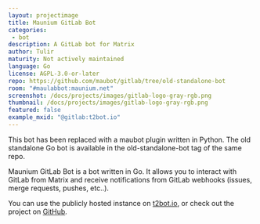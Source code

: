```yaml
---
layout: projectimage
title: Maunium GitLab Bot
categories: 
 - bot
description: A GitLab bot for Matrix
author: Tulir
maturity: Not actively maintained
language: Go
license: AGPL-3.0-or-later
repo: https://github.com/maubot/gitlab/tree/old-standalone-bot
room: "#maulabbot:maunium.net"
screenshot: /docs/projects/images/gitlab-logo-gray-rgb.png
thumbnail: /docs/projects/images/gitlab-logo-gray-rgb.png
featured: false
example_mxid: "@gitlab:t2bot.io"
---
```


This bot has been replaced with a maubot plugin written in Python. The old
standalone Go bot is available in the old-standalone-bot tag of the same repo.

Maunium GitLab Bot is a bot written in Go.
It allows you to interact with GitLab from Matrix and receive notifications
from GitLab webhooks (issues, merge requests, pushes, etc..).

You can use the publicly hosted instance on [t2bot.io](https://t2bot.io/gitlab),
or check out the project on [GitHub](https://github.com/maubot/gitlab/tree/old-standalone-bot).

